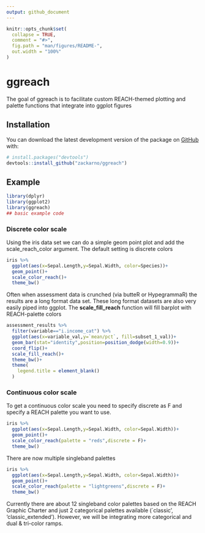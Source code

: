 ```yaml
---
output: github_document
---
```


<!-- README.md is generated from README.Rmd. Please edit that file -->

```r
knitr::opts_chunk$set(
  collapse = TRUE,
  comment = "#>",
  fig.path = "man/figures/README-",
  out.width = "100%"
)
```

# ggreach

<!-- badges: start -->
<!-- badges: end -->

The goal of ggreach is to facilitate custom REACH-themed plotting and palette functions that integrate into ggplot figures

## Installation



You can download the latest development version of the package on [GitHub](https://github.com/) with:

``` r
# install.packages("devtools")
devtools::install_github("zackarno/ggreach")
```
## Example

```r
library(dplyr)
library(ggplot2)
library(ggreach)
## basic example code
```

### Discrete color scale

Using the iris data set we can do a simple geom point plot and add the scale_reach_color argument. The default setting is discrete colors

```r
iris %>% 
  ggplot(aes(x=Sepal.Length,y=Sepal.Width, color=Species))+
  geom_point()+
  scale_color_reach()+
  theme_bw()
```

Often when assessment data is crunched (via butteR or HypegrammaR) the results are a long format data set. These long format datasets are also very easily piped into ggplot. The **scale_fill_reach** function will fill barplot with REACH-palette colors

```r
assessment_results %>% 
  filter(variable=="i.income_cat") %>% 
  ggplot(aes(x=variable_val,y=`mean/pct`, fill=subset_1_val))+
  geom_bar(stat="identity",position=position_dodge(width=0.9))+
  coord_flip()+
  scale_fill_reach()+
  theme_bw()+
  theme(
    legend.title = element_blank()
  )

```

### Continuous color scale
To get a continuous color scale  you need to specify discrete as F and specify a REACH palette you want to use.
```r
iris %>% 
  ggplot(aes(x=Sepal.Length,y=Sepal.Width, color=Sepal.Width))+
  geom_point()+
  scale_color_reach(palette = "reds",discrete = F)+
  theme_bw()
```

There are now multiple singleband palettes

```r
iris %>% 
  ggplot(aes(x=Sepal.Length,y=Sepal.Width, color=Sepal.Width))+
  geom_point()+
  scale_color_reach(palette = "lightgreens",discrete = F)+
  theme_bw()
```

Currently there are about 12 singleband color palettes based on the REACH Graphic Charter and just 2 categorical palettes available (`classic', 'classic_extended'). However, we will be integrating more categorical and dual & tri-color ramps.

